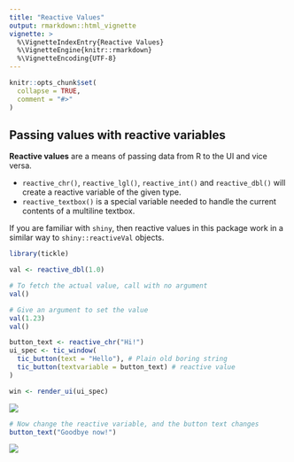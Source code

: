 ```yaml
---
title: "Reactive Values"
output: rmarkdown::html_vignette
vignette: >
  %\VignetteIndexEntry{Reactive Values}
  %\VignetteEngine{knitr::rmarkdown}
  %\VignetteEncoding{UTF-8}
---
```


```r
knitr::opts_chunk$set(
  collapse = TRUE,
  comment = "#>"
)
```


## Passing values with reactive variables

**Reactive values** are a means of passing data from R to the UI and vice versa.

* `reactive_chr()`, `reactive_lgl()`, `reactive_int()` and `reactive_dbl()` will 
  create a reactive variable of the given type.
* `reactive_textbox()` is a special variable needed to handle the current 
  contents of a multiline textbox.
  
If you are familiar with `shiny`, then reactive values in this package work 
in a similar way to `shiny::reactiveVal` objects.

  
```r
library(tickle)

val <- reactive_dbl(1.0)

# To fetch the actual value, call with no argument
val()

# Give an argument to set the value
val(1.23)
val()
```


```r
button_text <- reactive_chr("Hi!")
ui_spec <- tic_window(
  tic_button(text = "Hello"), # Plain old boring string
  tic_button(textvariable = button_text) # reactive value
)

win <- render_ui(ui_spec)
```

<img src="image/reactive-1a.png" />

```r
# Now change the reactive variable, and the button text changes
button_text("Goodbye now!")
```

<img src="image/reactive-1b.png" />

